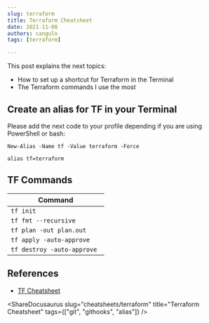```yaml
---
slug: terraform
title: Terraform Cheatsheet
date: 2021-11-08
authors: cangulo
tags: [terraform]

---
```



This post explains the next topics:
* How to set up a shortcut for Terraform in the Terminal
* The Terraform commands I use the most

<!--truncate-->

## Create an alias for TF in your Terminal

Please add the next code to your profile depending if you are using PowerShell or bash:

<BrowserWindow>
<Tabs>
  <TabItem value="ps" label="PowerShell" default>

```
New-Alias -Name tf -Value terraform -Force
```

  </TabItem>
  <TabItem value="sh" label="Bash">

```
alias tf=terraform
```

  </TabItem>
</Tabs>
</BrowserWindow>

## TF Commands

| Command                     |
| --------------------------- |
| `tf init`                   |
| `tf fmt --recursive`        |
| `tf plan -out plan.out`     |
| `tf apply -auto-approve `   |
| `tf destroy -auto-approve ` |


## References

* [TF Cheatsheet](https://dzone.com/articles/terraform-cli-cheat-sheet)

<AboutMe/>

<ShareDocusaurus 
  slug="cheatsheets/terraform" 
  title="Terraform Cheatsheet" 
  tags={["git", "githooks", "alias"]} />